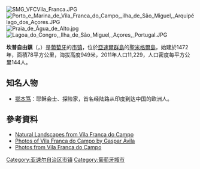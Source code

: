 [[Image:SMG_VFCVila_Franca.JPG|right]]
[[Image:Porto_e_Marina_de_Vila_Franca_do_Campo,_ilha_de_São_Miguel,_Arquipélago_dos_Açores.JPG|thumb]]
[[Image:Praia_de_Água_de_Alto.jpg|thumb]]
[[Image:Lagoa_do_Congro,_Ilha_de_São_Miguel,_Açores,_Portugal.JPG|thumb]]

'''坎普自由鎮'''（{{lang-pt|Vila Franca do Campo}}，{{IPA-pt|ˈvilɐ ˈfɾɐ̃kɐ ðu ˈkɐ̃pu|-|Pt-pt Vila Franca do Campo FF.ogg}}）是[[葡萄牙|葡萄牙]]的[[市镇_(葡萄牙)|市镇]]，位於[[亞速爾群島|亞速爾群島]]的[[聖米格爾島|聖米格爾島]]，始建於1472年，面積78平方公里，海拔高度949米，2011年人口11,229，人口密度每平方公里144人。

== 知名人物 ==
* [[鄂本笃|鄂本笃]]：耶稣会士、探险家，首名经陆路从印度到达中国的欧洲人。

==參考資料==
* [http://www.fotocommunity.de/pc/pc/mypics/427618/ Natural Landscapes from Vila Franca do Campo]{{Wayback|url=http://www.fotocommunity.de/pc/pc/mypics/427618/ |date=20160104004210 }}
* [https://web.archive.org/web/20120205013823/http://www.gavilaphoto.com/pagina.aspx?keywords=vila%20franca Photos of Vila Franca do Campo by Gaspar Ávila]
* [http://www.flickr.com/photos/vitor107/sets/1419620/ Photos from Vila Franca do Campo]{{Wayback|url=http://www.flickr.com/photos/vitor107/sets/1419620/ |date=20160104004227 }}

{{Portugal-geo-stub}}
{{亚速尔自治区市镇列表}}

[[Category:亚速尔自治区市镇|Category:亚速尔自治区市镇]]
[[Category:葡萄牙城市|Category:葡萄牙城市]]